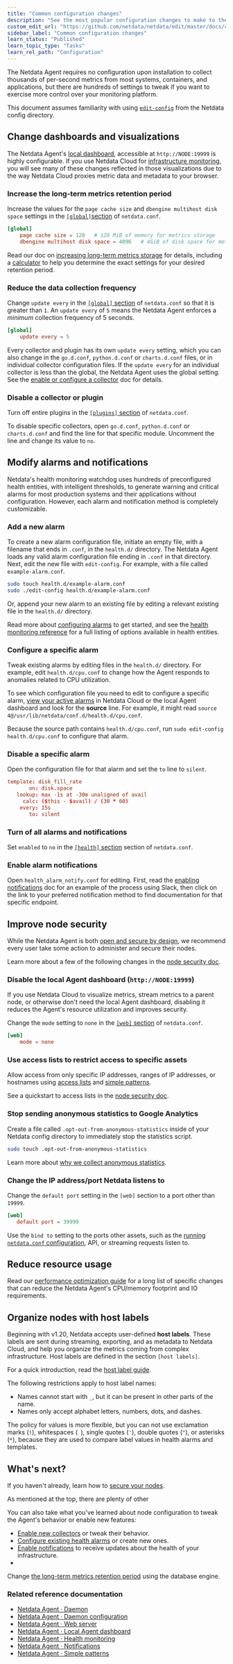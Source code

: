 ```yaml
---
title: "Common configuration changes"
description: "See the most popular configuration changes to make to the Netdata Agent, including longer metrics retention, reduce sampling, and more."
custom_edit_url: "https://github.com/netdata/netdata/edit/master/docs/configure/common-changes.md"
sidebar_label: "Common configuration changes"
learn_status: "Published"
learn_topic_type: "Tasks"
learn_rel_path: "Configuration"
---
```



The Netdata Agent requires no configuration upon installation to collect thousands of per-second metrics from most
systems, containers, and applications, but there are hundreds of settings to tweak if you want to exercise more control
over your monitoring platform.

This document assumes familiarity with
using [`edit-config`](https://github.com/netdata/netdata/blob/master/docs/configure/nodes.md) from the Netdata config
directory.

## Change dashboards and visualizations

The Netdata Agent's [local dashboard](https://github.com/netdata/netdata/blob/master/web/gui/README.md), accessible
at `http://NODE:19999` is highly configurable. If
you use Netdata Cloud
for [infrastructure monitoring](https://github.com/netdata/netdata/blob/master/docs/quickstart/infrastructure.md), you
will see many of these
changes reflected in those visualizations due to the way Netdata Cloud proxies metric data and metadata to your browser.

### Increase the long-term metrics retention period

Increase the values for the `page cache size` and `dbengine multihost disk space` settings in
the [`[global]`section](https://github.com/netdata/netdata/blob/master/daemon/config/README.md#global-section-options)
of `netdata.conf`.

```conf
[global]
    page cache size = 128   # 128 MiB of memory for metrics storage
    dbengine multihost disk space = 4096   # 4GiB of disk space for metrics storage
```

Read our doc
on [increasing long-term metrics storage](https://github.com/netdata/netdata/blob/master/docs/store/change-metrics-storage.md)
for details, including a
[calculator](https://github.com/netdata/netdata/blob/master/docs/store/change-metrics-storage.md#calculate-the-system-resources-ram-disk-space-needed-to-store-metrics)
to help you determine the exact settings for your desired retention period.

### Reduce the data collection frequency

Change `update every` in
the [`[global]` section](https://github.com/netdata/netdata/blob/master/daemon/config/README.md#global-section-options)
of `netdata.conf` so
that it is greater than `1`. An `update every` of `5` means the Netdata Agent enforces a _minimum_ collection frequency
of 5 seconds.

```conf
[global]
    update every = 5
```

Every collector and plugin has its own `update every` setting, which you can also change in the `go.d.conf`,
`python.d.conf` or `charts.d.conf` files, or in individual collector configuration files. If the `update
every` for an individual collector is less than the global, the Netdata Agent uses the global setting. See
the [enable or configure a collector](https://github.com/netdata/netdata/blob/master/collectors/REFERENCE.md#enable-and-disable-a-specific-collection-module)
doc for details.

### Disable a collector or plugin

Turn off entire plugins in
the [`[plugins]` section](https://github.com/netdata/netdata/blob/master/daemon/config/README.md#plugins-section-options)
of
`netdata.conf`.

To disable specific collectors, open `go.d.conf`, `python.d.conf` or `charts.d.conf` and find the line
for that specific module. Uncomment the line and change its value to `no`.

## Modify alarms and notifications

Netdata's health monitoring watchdog uses hundreds of preconfigured health entities, with intelligent thresholds, to
generate warning and critical alarms for most production systems and their applications without configuration. However,
each alarm and notification method is completely customizable.

### Add a new alarm

To create a new alarm configuration file, initiate an empty file, with a filename that ends in `.conf`, in the
`health.d/` directory. The Netdata Agent loads any valid alarm configuration file ending in `.conf` in that directory.
Next, edit the new file with `edit-config`. For example, with a file called `example-alarm.conf`.

```bash
sudo touch health.d/example-alarm.conf
sudo ./edit-config health.d/example-alarm.conf
```

Or, append your new alarm to an existing file by editing a relevant existing file in the `health.d/` directory.

Read more about [configuring alarms](https://github.com/netdata/netdata/blob/master/docs/monitor/configure-alarms.md) to
get started, and see
the [health monitoring reference](https://github.com/netdata/netdata/blob/master/health/REFERENCE.md) for a full listing
of options available in health entities.

### Configure a specific alarm

Tweak existing alarms by editing files in the `health.d/` directory. For example, edit `health.d/cpu.conf` to change how
the Agent responds to anomalies related to CPU utilization.

To see which configuration file you need to edit to configure a specific
alarm, [view your active alarms](https://github.com/netdata/netdata/blob/master/docs/monitor/view-active-alarms.md) in
Netdata Cloud or the local Agent dashboard and look for the **source** line. For example, it might
read `source  4@/usr/lib/netdata/conf.d/health.d/cpu.conf`.

Because the source path contains `health.d/cpu.conf`, run `sudo edit-config health.d/cpu.conf` to configure that alarm.

### Disable a specific alarm

Open the configuration file for that alarm and set the `to` line to `silent`.

```conf
template: disk_fill_rate
       on: disk.space
   lookup: max -1s at -30m unaligned of avail
     calc: ($this - $avail) / (30 * 60)
    every: 15s
       to: silent
```

### Turn of all alarms and notifications

Set `enabled` to `no` in
the [`[health]` section](https://github.com/netdata/netdata/blob/master/daemon/config/README.md#health-section-options)
section of
`netdata.conf`.

### Enable alarm notifications

Open `health_alarm_notify.conf` for editing. First, read the [enabling
notifications](https://github.com/netdata/netdata/blob/master/docs/monitor/enable-notifications.md#netdata-agent) doc
for an example of the process using Slack, then
click on the link to your preferred notification method to find documentation for that specific endpoint.

## Improve node security

While the Netdata Agent is both [open and secure by design](https://www.netdata.cloud/blog/netdata-agent-dashboard/), we
recommend every user take some action to administer and secure their nodes.

Learn more about a few of the following changes in
the [node security doc](https://github.com/netdata/netdata/blob/master/docs/configure/secure-nodes.md).

### Disable the local Agent dashboard (`http://NODE:19999`)

If you use Netdata Cloud to visualize metrics, stream metrics to a parent node, or otherwise don't need the local Agent
dashboard, disabling it reduces the Agent's resource utilization and improves security.

Change the `mode` setting to `none` in
the [`[web]` section](https://github.com/netdata/netdata/blob/master/web/server/README.md#configuration)
of `netdata.conf`.

```conf
[web]
    mode = none
```

### Use access lists to restrict access to specific assets

Allow access from only specific IP addresses, ranges of IP addresses, or hostnames
using [access lists](https://github.com/netdata/netdata/blob/master/web/server/README.md#access-lists)
and [simple patterns](https://github.com/netdata/netdata/blob/master/libnetdata/simple_pattern/README.md).

See a quickstart to access lists in the [node security
doc](https://github.com/netdata/netdata/blob/master/docs/configure/secure-nodes.md#restrict-access-to-the-local-dashboard).

### Stop sending anonymous statistics to Google Analytics

Create a file called `.opt-out-from-anonymous-statistics` inside of your Netdata config directory to immediately stop
the statistics script.

```bash
sudo touch .opt-out-from-anonymous-statistics
```

Learn more
about [why we collect anonymous statistics](https://github.com/netdata/netdata/blob/master/docs/anonymous-statistics.md).

### Change the IP address/port Netdata listens to

Change the `default port` setting in the `[web]` section to a port other than `19999`.

```conf
[web]
   default port = 39999
```

Use the `bind to` setting to the ports other assets, such as
the [running `netdata.conf` configuration](https://github.com/netdata/netdata/blob/master/docs/configure/nodes.md#see-an-agents-running-configuration),
API, or streaming requests listen to.

## Reduce resource usage

Read
our [performance optimization guide](https://github.com/netdata/netdata/blob/master/docs/guides/configure/performance.md)
for a long list of specific changes
that can reduce the Netdata Agent's CPU/memory footprint and IO requirements.

## Organize nodes with host labels

Beginning with v1.20, Netdata accepts user-defined **host labels**. These labels are sent during streaming, exporting,
and as metadata to Netdata Cloud, and help you organize the metrics coming from complex infrastructure. Host labels are
defined in the section `[host labels]`.

For a quick introduction, read
the [host label guide](https://github.com/netdata/netdata/blob/master/docs/guides/using-host-labels.md).

The following restrictions apply to host label names:

- Names cannot start with `_`, but it can be present in other parts of the name.
- Names only accept alphabet letters, numbers, dots, and dashes.

The policy for values is more flexible, but you can not use exclamation marks (`!`), whitespaces (` `), single quotes
(`'`), double quotes (`"`), or asterisks (`*`), because they are used to compare label values in health alarms and
templates.

## What's next?

If you haven't already, learn how
to [secure your nodes](https://github.com/netdata/netdata/blob/master/docs/configure/secure-nodes.md).

As mentioned at the top, there are plenty of other

You can also take what you've learned about node configuration to tweak the Agent's behavior or enable new features:

- [Enable new collectors](https://github.com/netdata/netdata/blob/master/collectors/REFERENCE.md#enable-and-disable-a-specific-collection-module) or tweak
  their behavior.
- [Configure existing health alarms](https://github.com/netdata/netdata/blob/master/docs/monitor/configure-alarms.md) or
  create new ones.
- [Enable notifications](https://github.com/netdata/netdata/blob/master/docs/monitor/enable-notifications.md) to receive
  updates about the health of your
  infrastructure.
-

Change [the long-term metrics retention period](https://github.com/netdata/netdata/blob/master/docs/store/change-metrics-storage.md)
using the database engine.

### Related reference documentation

- [Netdata Agent · Daemon](https://github.com/netdata/netdata/blob/master/health/README.md)
- [Netdata Agent · Daemon configuration](https://github.com/netdata/netdata/blob/master/daemon/config/README.md)
- [Netdata Agent · Web server](https://github.com/netdata/netdata/blob/master/web/server/README.md)
- [Netdata Agent · Local Agent dashboard](https://github.com/netdata/netdata/blob/master/web/gui/README.md)
- [Netdata Agent · Health monitoring](https://github.com/netdata/netdata/blob/master/health/REFERENCE.md)
- [Netdata Agent · Notifications](https://github.com/netdata/netdata/blob/master/health/notifications/README.md)
- [Netdata Agent · Simple patterns](https://github.com/netdata/netdata/blob/master/libnetdata/simple_pattern/README.md)

